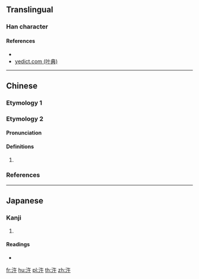 ==Translingual==

===Han character===
{{Han char|rn=85|rad=水|as=04|sn=7|four=38140|canj=EOJ|ids=⿰氵午}}

====References====
* {{Han ref|kx=0609.040|dkj=17175|dj=1002.010|hdz=31566.030|uh=6C7B|ud=27771|bh=CB5C|bd=52060}}
* [http://yedict.com/htm/6C/6C7B.htm yedict.com (叶典)]

----

==Chinese==
{{zh-forms}}

===Etymology 1===
{{zh-see|滸|a}}

===Etymology 2===

====Pronunciation====
{{zh-pron
|m=huǎng
|c=gon1,hong5
|mc=y
|oc=y
|cat=pn
}}

====Definitions====
{{zh-hanzi}}

# {{surname|lang=zh}}

===References===

----

==Japanese==

===Kanji===
{{ja-kanji|grade=|rs=水04}}

# {{defn|lang=ja|sort=水04}}

====Readings====
* {{ja-readings|on=[[こ]] (ko)|kun=[[ほとり]] (hotori)}}

[[fr:汻]]
[[hu:汻]]
[[pl:汻]]
[[th:汻]]
[[zh:汻]]